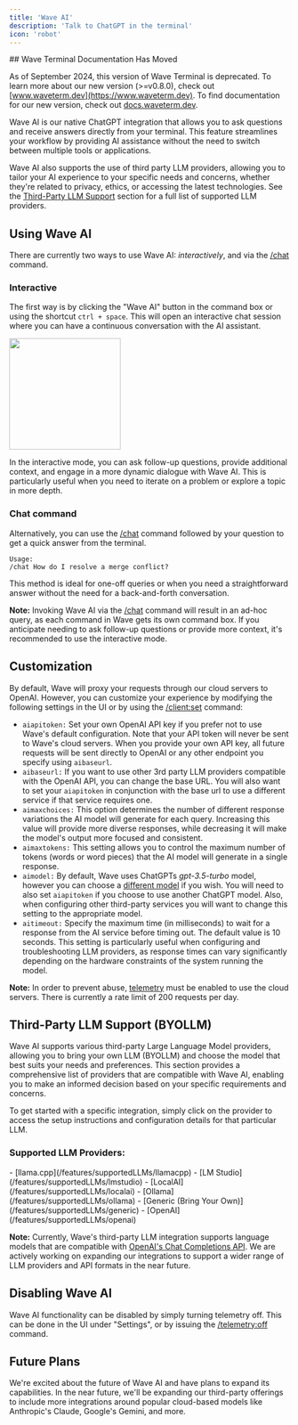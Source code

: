 ```yaml
---
title: 'Wave AI'
description: 'Talk to ChatGPT in the terminal'
icon: 'robot'
---
```


<Warning>
## Wave Terminal Documentation Has Moved

As of September 2024, this version of Wave Terminal is deprecated. To learn more about our new version (>=v0.8.0), check out [www.waveterm.dev](https://www.waveterm.dev). To find documentation for our new version, check out [docs.waveterm.dev](https://docs.waveterm.dev).
</Warning>

Wave AI is our native ChatGPT integration that allows you to ask questions and receive answers directly from your terminal. This feature streamlines your workflow by providing AI assistance without the need to switch between multiple tools or applications.

Wave AI also supports the use of third party LLM providers, allowing you to tailor your AI experience to your specific needs and concerns, whether they're related to privacy, ethics, or accessing the latest technologies. See the [Third-Party LLM Support](#third-party-llm-support-byollm) section for a full list of supported LLM providers.

## Using Wave AI
​There are currently two ways to use Wave AI: *interactively*, and via the [/chat](/reference/slashcommands#chat) command.

### Interactive

The first way is by clicking the "Wave AI" button in the command box or using the shortcut `ctrl + space`. This will open an interactive chat session where you can have a continuous conversation with the AI assistant.

<img height="200" src="/images/waveai.gif" />

In the interactive mode, you can ask follow-up questions, provide additional context, and engage in a more dynamic dialogue with Wave AI. This is particularly useful when you need to iterate on a problem or explore a topic in more depth.

### Chat command
Alternatively, you can use the [/chat](/reference/slashcommands#chat) command followed by your question to get a quick answer from the terminal.
```x
Usage:
/chat How do I resolve a merge conflict?
```

This method is ideal for one-off queries or when you need a straightforward answer without the need for a back-and-forth conversation.

**Note:** Invoking Wave AI via the [/chat](/reference/slashcommands#chat) command will result in an ad-hoc query, as each command in Wave gets its own command box. If you anticipate needing to ask follow-up questions or provide more context, it's recommended to use the interactive mode.

## Customization

By default, Wave will proxy your requests through our cloud servers to OpenAI. However, you can customize your experience by modifying the following settings in the UI or by using the [/client:set](/reference/slashcommands#client-set) command:

- `aiapitoken:` Set your own OpenAI API key if you prefer not to use Wave's default configuration. Note that your API token will never be sent to Wave's cloud servers. When you provide your own API key, all future requests will be sent directly to OpenAI or any other endpoint you specify using `aibaseurl`.
- `aibaseurl:` If you want to use other 3rd party LLM providers compatible with the OpenAI API, you can change the base URL. You will also want to set your `aiapitoken` in conjunction with the base url to use a different service if that service requires one.
- `aimaxchoices:` This option determines the number of different response variations the AI model will generate for each query. Increasing this value will provide more diverse responses, while decreasing it will make the model's output more focused and consistent.
- `aimaxtokens:` This setting allows you to control the maximum number of tokens (words or word pieces) that the AI model will generate in a single response.
- `aimodel:` By default, Wave uses ChatGPTs *gpt-3.5-turbo* model, however you can choose a [different model](https://platform.openai.com/docs/models/overview) if you wish. You will need to also set `aiapitoken` if you choose to use another ChatGPT model. Also, when configuring other third-party services you will want to change this setting to the appropriate model.
- `aitimeout:` Specify the maximum time (in milliseconds) to wait for a response from the AI service before timing out. The default value is 10 seconds. This setting is particularly useful when configuring and troubleshooting LLM providers, as response times can vary significantly depending on the hardware constraints of the system running the model.

**Note:** In order to prevent abuse, [telemetry](/reference/telemetry) must be enabled to use the cloud servers. There is currently a rate limit of 200 requests per day.

## Third-Party LLM Support (BYOLLM)
Wave AI supports various third-party Large Language Model providers, allowing you to bring your own LLM (BYOLLM) and choose the model that best suits your needs and preferences. This section provides a comprehensive list of providers that are compatible with Wave AI, enabling you to make an informed decision based on your specific requirements and concerns.

To get started with a specific integration, simply click on the provider to access the setup instructions and configuration details for that particular LLM.

### Supported LLM Providers:
<AccordionGroup>
  <Accordion title="Local LLM Providers">
    - [llama.cpp](/features/supportedLLMs/llamacpp)
    - [LM Studio](/features/supportedLLMs/lmstudio)
    - [LocalAI](/features/supportedLLMs/localai)
    - [Ollama](/features/supportedLLMs/ollama)
    - [Generic (Bring Your Own)](/features/supportedLLMs/generic)

  </Accordion>
</AccordionGroup>

<AccordionGroup>
  <Accordion title="Cloud-based LLM Providers">
    - [OpenAI](/features/supportedLLMs/openai)
  </Accordion>
</AccordionGroup>


**Note:** Currently, Wave's third-party LLM integration supports language models that are compatible with [OpenAI's Chat Completions API](https://platform.openai.com/docs/api-reference/chat). We are actively working on expanding our integrations to support a wider range of LLM providers and API formats in the near future.

## Disabling Wave AI

Wave AI functionality can be disabled by simply turning telemetry off. This can be done in the UI under "Settings", or by issuing the [/telemetry:off](/reference/slashcommands#telemetry-off) command.

## Future Plans
We're excited about the future of Wave AI and have plans to expand its capabilities. In the near future, we'll be expanding our third-party offerings to include more integrations around popular cloud-based models like Anthropic's Claude, Google's Gemini, and more.